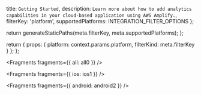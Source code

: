   title: `Getting Started`,
  description: `Learn more about how to add analytics capabilities in your cloud-based application using AWS Amplify.`,
  filterKey: 'platform',
  supportedPlatforms: INTEGRATION_FILTER_OPTIONS
};



  return generateStaticPaths(meta.filterKey, meta.supportedPlatforms);
};

  return {
    props: {
      platform: context.params.platform,
      filterKind: meta.filterKey
    }
  };
};


<Fragments fragments={{ all: all0 }} />


<Fragments fragments={{ ios: ios1 }} />


<Fragments fragments={{ android: android2 }} />
